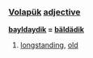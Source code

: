 === [[Volapük]]  [[adjective]] === 

'''[[bayldaydik]] = [[bäldädik]]'''

# [[longstanding]], [[old]]